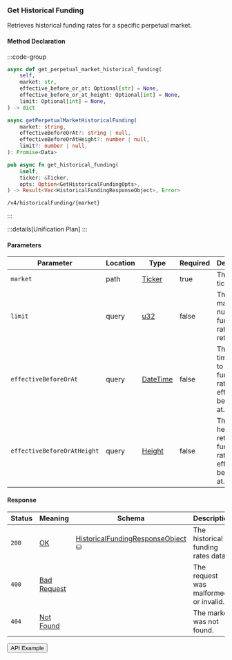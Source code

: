 
### Get Historical Funding

Retrieves historical funding rates for a specific perpetual market.

#### Method Declaration

:::code-group

```python [Python]
async def get_perpetual_market_historical_funding(
    self,
    market: str,
    effective_before_or_at: Optional[str] = None,
    effective_before_or_at_height: Optional[int] = None,
    limit: Optional[int] = None,
) -> dict
```

```typescript [TypeScript]
async getPerpetualMarketHistoricalFunding(
    market: string,
    effectiveBeforeOrAt?: string | null,
    effectiveBeforeOrAtHeight?: number | null,
    limit?: number | null,
): Promise<Data>
```

```rust [Rust]
pub async fn get_historical_funding(
    &self,
    ticker: &Ticker,
    opts: Option<GetHistoricalFundingOpts>,
) -> Result<Vec<HistoricalFundingResponseObject>, Error>
```

```url [API]
/v4/historicalFunding/{market}
```

:::

:::details[Unification Plan]
:::

#### Parameters

| Parameter                   | Location | Type       | Required | Description                                                        |
| --------------------------- | -------- | ---------- | -------- | ------------------------------------------------------------------ |
| `market`                    | path     | [Ticker]   | true     | The market ticker.                                                 |
| `limit`                     | query    | [u32]      | false    | The maximum number of funding rates to retrieve.                   |
| `effectiveBeforeOrAt`       | query    | [DateTime] | false    | The timestamp to retrieve funding rates effective before or at.    |
| `effectiveBeforeOrAtHeight` | query    | [Height]   | false    | The block height to retrieve funding rates effective before or at. |

#### Response

| Status | Meaning       | Schema                              | Description                           |
| ------ | ------------- | ----------------------------------- | ------------------------------------- |
| `200`  | [OK]          | [HistoricalFundingResponseObject] ⛁ | The historical funding rates data.    |
| `400`  | [Bad Request] |                                     | The request was malformed or invalid. |
| `404`  | [Not Found]   |                                     | The market was not found.             |

<Button href="https://indexer.v4testnet.dydx.exchange/v4/historicalFunding/BTC-USD">
  API Example
</Button>

[Ticker]: /types/ticker
[OK]: /types/ok
[u32]: /types/u32
[Height]: /types/height
[DateTime]: /types/date_time
[HistoricalFundingResponseObject]: /types/historical_funding_response_object
[Bad Request]: /types/bad-request
[Not Found]: /types/not-found
